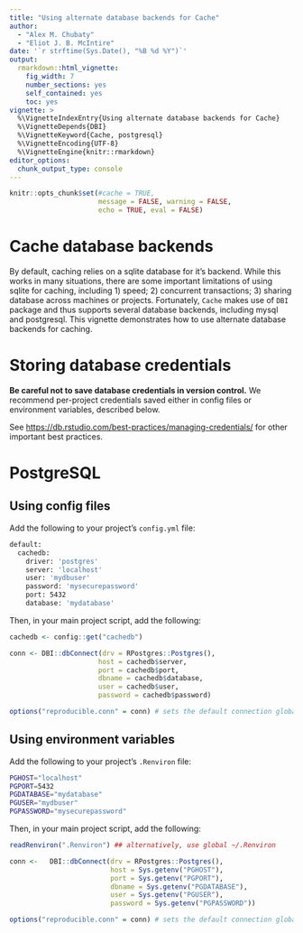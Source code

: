 ```yaml
---
title: "Using alternate database backends for Cache"
author:
  - "Alex M. Chubaty"
  - "Eliot J. B. McIntire"
date: '`r strftime(Sys.Date(), "%B %d %Y")`'
output:
  rmarkdown::html_vignette:
    fig_width: 7
    number_sections: yes
    self_contained: yes
    toc: yes
vignette: >
  %\VignetteIndexEntry{Using alternate database backends for Cache}
  %\VignetteDepends{DBI}
  %\VignetteKeyword{Cache, postgresql}
  %\VignetteEncoding{UTF-8}
  %\VignetteEngine{knitr::rmarkdown}
editor_options: 
  chunk_output_type: console
---
```


```r
knitr::opts_chunk$set(#cache = TRUE,
                      message = FALSE, warning = FALSE,
                      echo = TRUE, eval = FALSE)
```

# Cache database backends

By default, caching relies on a sqlite database for it's backend.
While this works in many situations, there are some important limitations of using sqlite for caching, including 1) speed; 2) concurrent transactions; 3) sharing database across machines or projects.
Fortunately, `Cache` makes use of `DBI` package and thus supports several database backends, including mysql and postgresql.
This vignette demonstrates how to use alternate database backends for caching.

# Storing database credentials

**Be careful not to save database credentials in version control.**
We recommend per-project credentials saved either in config files or environment variables, described below.

See <https://db.rstudio.com/best-practices/managing-credentials/> for other important best practices.

# PostgreSQL

## Using config files

Add the following to your project's `config.yml` file:

```bash
default:
  cachedb:
    driver: 'postgres' 
    server: 'localhost'
    user: 'mydbuser'
    password: 'mysecurepassword'  
    port: 5432
    database: 'mydatabase'
```

Then, in your main project script, add the following:

```r
cachedb <- config::get("cachedb")

conn <- DBI::dbConnect(drv = RPostgres::Postgres(),
                      host = cachedb$server,
                      port = cachedb$port,
                      dbname = cachedb$database,
                      user = cachedb$user,
                      password = cachedb$password)

options("reproducible.conn" = conn) # sets the default connection globally
```

## Using environment variables

Add the following to your project's `.Renviron` file:

```bash
PGHOST="localhost"
PGPORT=5432
PGDATABASE="mydatabase"
PGUSER="mydbuser"
PGPASSWORD="mysecurepassword"
```

Then, in your main project script, add the following:

```r
readRenviron(".Renviron") ## alternatively, use global ~/.Renviron

conn <-   DBI::dbConnect(drv = RPostgres::Postgres(),
                         host = Sys.getenv("PGHOST"),
                         port = Sys.getenv("PGPORT"),
                         dbname = Sys.getenv("PGDATABASE"),
                         user = Sys.getenv("PGUSER"),
                         password = Sys.getenv("PGPASSWORD"))

options("reproducible.conn" = conn) # sets the default connection globally
```
